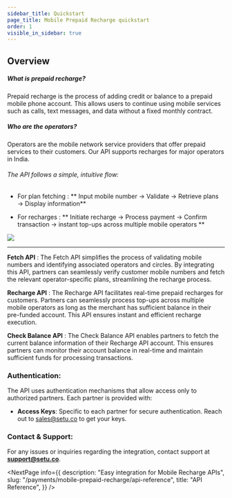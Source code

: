 ```yaml
---
sidebar_title: Quickstart
page_title: Mobile Prepaid Recharge quickstart
order: 1
visible_in_sidebar: true
---
```


## Overview

##### What is prepaid recharge?

Prepaid recharge is the process of adding credit or balance to a prepaid mobile phone account. This allows users to continue using mobile services such as calls, text messages, and data without a fixed monthly contract.

##### Who are the operators?

Operators are the mobile network service providers that offer prepaid services to their customers. Our API supports recharges for major operators in India.

###### The API follows a simple, intuitive flow:

- For plan fetching :
  ** Input mobile number → Validate → Retrieve plans → Display information**

- For recharges :
  ** Initiate recharge → Process payment → Confirm transaction → instant top-ups across multiple mobile operators **

<img src="https://docs-asset-prepaid-recharge.s3.ap-south-1.amazonaws.com/flow.png" />

<hr class="tertiary" />

**Fetch API** : The Fetch API simplifies the process of validating mobile numbers and identifying associated operators and circles. By integrating this API, partners can seamlessly verify customer mobile numbers and fetch the relevant operator-specific plans, streamlining the recharge process.

**Recharge API** : The Recharge API facilitates real-time prepaid recharges for customers. Partners can seamlessly process top-ups across multiple mobile operators as long as the merchant has sufficient balance in their pre-funded account. This API ensures instant and efficient recharge execution.

**Check Balance API** : The Check Balance API enables partners to fetch the current balance information of their Recharge API account. This ensures partners can monitor their account balance in real-time and maintain sufficient funds for processing transactions.

### Authentication:

The API uses authentication mechanisms that allow access only to authorized partners. Each partner is provided with:

- **Access Keys**: Specific to each partner for secure authentication.
  Reach out to sales@setu.co to get your keys.

### Contact & Support:

For any issues or inquiries regarding the integration, contact support at **support@setu.co**.

<NextPage
  info={{
    description: "Easy integration for Mobile Recharge APIs",
    slug: "/payments/mobile-prepaid-recharge/api-reference",
    title: "API Reference",
  }}
/>

<WasPageHelpful />
